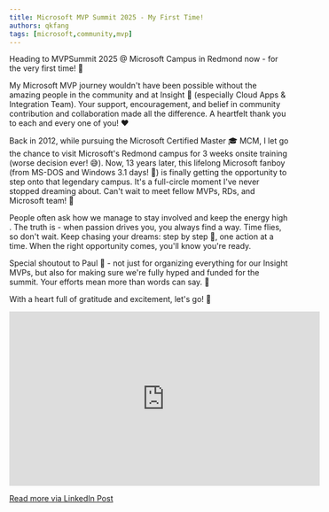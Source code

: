 ```yaml
---
title: Microsoft MVP Summit 2025 - My First Time!
authors: qkfang
tags: [microsoft,community,mvp]
---
```


Heading to MVPSummit 2025 @ Microsoft Campus in Redmond now - for the very first time! 🎉

My Microsoft MVP journey wouldn't have been possible without the amazing people in the community and at Insight 💜 (especially Cloud Apps & Integration Team). Your support, encouragement, and belief in community contribution and collaboration made all the difference. A heartfelt thank you to each and every one of you! ❤️

Back in 2012, while pursuing the Microsoft Certified Master 🎓 MCM, I let go the chance to visit Microsoft's Redmond campus for 3 weeks onsite training (worse decision ever! 😅). Now, 13 years later, this lifelong Microsoft fanboy (from MS-DOS and Windows 3.1 days! 💾) is finally getting the opportunity to step onto that legendary campus. It's a full-circle moment I've never stopped dreaming about. Can't wait to meet fellow MVPs, RDs, and Microsoft team! 🤝

People often ask how we manage to stay involved and keep the energy high . The truth is - when passion drives you, you always find a way. Time flies, so don't wait. Keep chasing your dreams: step by step 👣, one action at a time. When the right opportunity comes, you'll know you're ready.

Special shoutout to Paul 🙌 - not just for organizing everything for our Insight MVPs, but also for making sure we're fully hyped and funded for the summit. Your efforts mean more than words can say. 💯

With a heart full of gratitude and excitement, let's go! 🚀

<iframe width="560" height="315" src="https://www.youtube.com/embed/UGXNMG4JtJA?si=_GdlCS5n7x8oiV2R" title="YouTube video player" frameborder="0" allow="accelerometer; autoplay; clipboard-write; encrypted-media; gyroscope; picture-in-picture; web-share" referrerpolicy="strict-origin-when-cross-origin" allowfullscreen></iframe>

<br/>

<a href="https://www.linkedin.com/posts/qkfang_mvpsummit-mcm-microsoft-activity-7309344445060063235-Tbx-" target="_blank">Read more via LinkedIn Post</a>